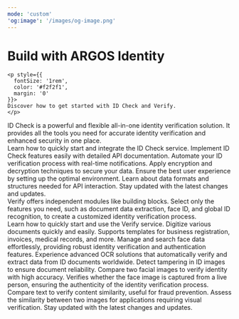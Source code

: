 ```yaml
---
mode: 'custom'
'og:image': '/images/og-image.png'
---
```



<div style={{
  textAlign: 'center',
  padding: '4rem 0',
  background: 'radial-gradient(circle, rgba(0,100,255,1) 0%, rgba(0,212,255,1) 100%)'
}}>
  <div style={{
    display: 'flex',
    flexDirection: 'column',
    alignItems: 'center',
    gap: '1rem'
  }}>
    <h1 style={{
      fontSize: '2.5rem',
      fontWeight: 'normal',
      display: 'flex',
      alignItems: 'center',
      gap: '0.5rem'
    }}>
     <span style={{color: '#f0f0f0'}}> Build with</span> <span style={{fontWeight: 'bold',color:'#f0f0f0'}}>ARGOS Identity</span>
    </h1>

    <p style={{
      fontSize: '1rem',
      color: '#f2f2f1',
      margin: '0'
    }}>
    Discover how to get started with ID Check and Verify.
    </p>
    
  </div>
</div>

<div style={{marginTop: '6rem', marginBottom: '8rem', maxWidth: '70rem', marginLeft: 'auto',
    marginRight: 'auto', paddingLeft: '1.25rem',
    paddingRight: '1.25rem' }}>

<div
  className="block text-black dark:text-white"
  style={{
    textAlign: 'center',
    fontSize: '24px',
    fontWeight: '600',
    marginBottom: '3rem',
    marginTop: '-1rem'
  }}
>
  <span className="block">
    <span className="text-primary">ID Check </span>is a powerful and flexible all-in-one identity verification solution. It provides all the tools you need for accurate identity verification and enhanced security in one place.
  </span>
</div>


<CardGroup cols={4}>
  <Card title="Getting Started" icon="book-open" href="/getting-started/en/introduction">
    Learn how to quickly start and integrate the ID Check service.
  </Card>
  <Card title="API Reference" icon="code" href="/api-reference/api-reference-guide/en/overview">
    Implement ID Check features easily with detailed API documentation.
  </Card>
  <Card title="Webhook Events" icon="webhook" href="/webhooks/en/overview">
    Automate your ID verification process with real-time notifications.
  </Card>
  <Card title="Security" icon="grid-round" iconType="solid" href="/getting-started/en/encrypt-and-decrypt-data/overview">
    Apply encryption and decryption techniques to secure your data.
  </Card>
  <Card title="Recommended Browsers and Devices" icon="browser" href="/getting-started/en/recommended-browsers-and-devices">
    Ensure the best user experience by setting up the optimal environment.
  </Card>
  <Card title="Data Structure Guide" icon="database" href="/api-reference/api-reference-guide/en/supported-id-types-alpha-3-country-codes">
    Learn about data formats and structures needed for API interaction.
  </Card>
  
  <Card title="Changelog" icon="sparkles" href="/changelog/en/idcheck/overview">
    Stay updated with the latest changes and updates.
  </Card>

</CardGroup>

<div
  className="block text-black dark:text-white"
  style={{
    textAlign: 'center',
    fontSize: '24px',
    fontWeight: '600',
    marginBottom: '3rem',
    marginTop: '4rem'
  }}
>
  <span className="block" >
    <span className="text-primary">Verify </span>offers independent modules like building blocks. Select only the features you need, such as document data extraction, face ID, and global ID recognition, to create a customized identity verification process.
  </span>
</div>

<CardGroup cols={4}>
  <Card title="Getting Started" icon="book-open" href="https://dev.argosidentity.com/verify/getting-started">
    Learn how to quickly start and use the Verify service.
  </Card>
  <Card title="Textify" icon="file-contract" href="https://dev.argosidentity.com/verify/textify/introduction">
    Digitize various documents quickly and easily. Supports templates for business registration, invoices, medical records, and more.
  </Card>
  <Card title="Face ID" icon="face-viewfinder" href="https://dev.argosidentity.com/face-id/face-id-1/introduction-5">
    Manage and search face data effortlessly, providing robust identity verification and authentication features.
  </Card>
  <Card title="Global ID Recognition" icon="address-card" iconType="solid" href="https://dev.argosidentity.com/verify-id/global-id-recognition-api/global-id-recognition-api-1">
    Experience advanced OCR solutions that automatically verify and extract data from ID documents worldwide.
  </Card>
  <Card title="ID Liveness" icon="wave-pulse" href="https://dev.argosidentity.com/verify-id/id-liveness/id-liveness-api-1">
    Detect tampering in ID images to ensure document reliability.
  </Card>
  <Card title="Face Compare" icon="code-compare" href="https://dev.argosidentity.com/verify-id/face-compare/face-compare-api-1">
    Compare two facial images to verify identity with high accuracy.
  </Card>
  <Card title="Face Liveness" icon="image-portrait" href="https://dev.argosidentity.com/verify-id/face-liveness/face-liveness-api">
    Verifies whether the face image is captured from a live person, ensuring the authenticity of the identity verification process.
  </Card>
  <Card title="Text Verifier" icon="text-size" href="https://dev.argosidentity.com/verifier/text-verifier/text-verifier-api">
    Compare text to verify content similarity, useful for fraud prevention.
  </Card>
  <Card title="Image Verifier" icon="images" href="https://dev.argosidentity.com/verifier/image-verifier/image-verifier-api">
    Assess the similarity between two images for applications requiring visual verification.
  </Card>
  <Card title="Changelog" icon="sparkles" href="/changelog/en/verify/overview">
    Stay updated with the latest changes and updates.
  </Card>
</CardGroup>

</div>